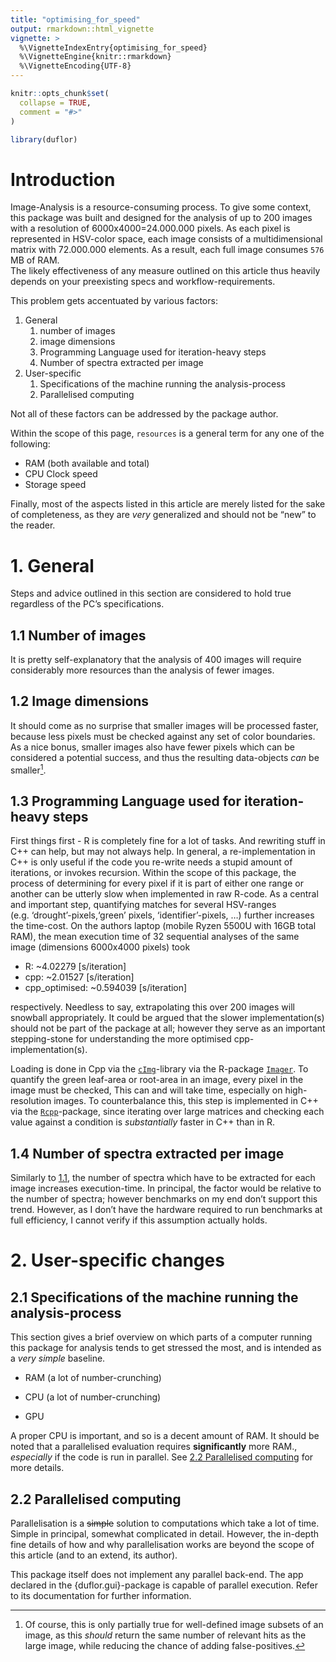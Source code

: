 ```yaml
---
title: "optimising_for_speed"
output: rmarkdown::html_vignette
vignette: >
  %\VignetteIndexEntry{optimising_for_speed}
  %\VignetteEngine{knitr::rmarkdown}
  %\VignetteEncoding{UTF-8}
---
```


```r
knitr::opts_chunk$set(
  collapse = TRUE,
  comment = "#>"
)
```

```r
library(duflor)
```

# Introduction

Image-Analysis is a resource-consuming process. 
To give some context, this package was built and designed for the analysis of up to 200 images with a resolution of 6000x4000=24.000.000 pixels. As each pixel is represented in HSV-color space, each image consists of a multidimensional matrix with 72.000.000 elements. As a result, each full image consumes `576` MB of RAM.  
The likely effectiveness of any measure outlined on this article thus heavily depends on your preexisting specs and workflow-requirements.

This problem gets accentuated by various factors:

1. General
    1. number of images
    2. image dimensions
    3. Programming Language used for iteration-heavy steps
    4. Number of spectra extracted per image
2. User-specific
    1. Specifications of the machine running the analysis-process
    2. Parallelised computing

Not all of these factors can be addressed by the package author<!--, and some of these can only be addressed after careful benchmarking-->.

Within the scope of this page, `resources` is a general term for any one of the following:

- RAM (both available and total)
- CPU Clock speed
- Storage speed

Finally, most of the aspects listed in this article are merely listed for the sake of completeness, as they are _very_ generalized and should not be "new" to the reader.

# 1. General

Steps and advice outlined in this section are considered to hold true regardless of the PC's specifications.

## 1.1 Number of images

It is pretty self-explanatory that the analysis of 400 images will require considerably more resources than the analysis of fewer images. 

## 1.2 Image dimensions

It should come as no surprise that smaller images will be processed faster, because less pixels must be checked against any set of color boundaries.  
As a nice bonus, smaller images also have fewer pixels which can be considered a potential success, and thus the resulting data-objects _can_ be smaller^[Of course, this is only partially true for well-defined image subsets of an image, as this _should_ return the same number of relevant hits as the large image, while reducing the chance of adding false-positives.].


## 1.3 Programming Language used for iteration-heavy steps

First things first - R is completely fine for a lot of tasks. And rewriting stuff in C++ can help, but may not always help. 
In general, a re-implementation in C++ is only useful if the code you re-write needs a stupid amount of iterations, or invokes recursion.
Within the scope of this package, the process of determining for every pixel if it is part of either one range or another can be utterly slow when implemented in raw R-code. As a central and important step, quantifying matches for several HSV-ranges (e.g. 'drought'-pixels,'green' pixels, 'identifier'-pixels, ...) further increases the time-cost. On the authors laptop (mobile Ryzen 5500U with 16GB total RAM), the mean execution time of 32 sequential analyses of the same image (dimensions 6000x4000 pixels) took

- R: ~4.02279 [s/iteration]
- cpp: ~2.01527 [s/iteration]
- cpp_optimised: ~0.594039 [s/iteration]

respectively. 
Needless to say, extrapolating this over 200 images will snowball appropriately.
It could be argued that the slower implementation(s) should not be part of the package at all; however they serve as an important stepping-stone for understanding the more optimised cpp-implementation(s).

Loading is done in Cpp via the [`cImg`](https://cimg.eu/)-library via the R-package [`Imager`](https://github.com/asgr/imager).
To quantify the green leaf-area or root-area in an image, every pixel in the image must be checked, This can and will take time, especially on high-resolution images. To counterbalance this, this step is implemented in C++ via the [`Rcpp`](https://www.rcpp.org/)-package, since iterating over large matrices and checking each value against a condition is _substantially_ faster in C++ than in R.

## 1.4 Number of spectra extracted per image

Similarly to [1.1](#1.1-number-of-images), the number of spectra which have to be extracted for each image increases execution-time.
In principal, the factor would be relative to the number of spectra; however benchmarks on my end don't support this trend. However, as I don't have the hardware required to run benchmarks at full efficiency, I cannot verify if this assumption actually holds.

# 2. User-specific changes

## 2.1 Specifications of the machine running the analysis-process

This section gives a brief overview on which parts of a computer running this package for analysis tends to get stressed the most, and is intended as a _very simple_ baseline.

+ RAM (a lot of number-crunching)
+ CPU (a lot of number-crunching)

- GPU

A proper CPU is important, and so is a decent amount of RAM.
It should be noted that a parallelised evaluation requires **significantly** more RAM., _especially_ if the code is run in parallel. 
See [2.2 Parallelised computing] for more details.


## 2.2 Parallelised computing

Parallelisation is a ~~simple~~ solution to computations which take a lot of time. Simple in principal, somewhat complicated in detail. However, the in-depth fine details of how and why parallelisation works are beyond the scope of this article (and to an extend, its author).

This package itself does not implement any parallel back-end. The app declared in the {duflor.gui}-package is capable of parallel execution. Refer to its documentation for further information.
